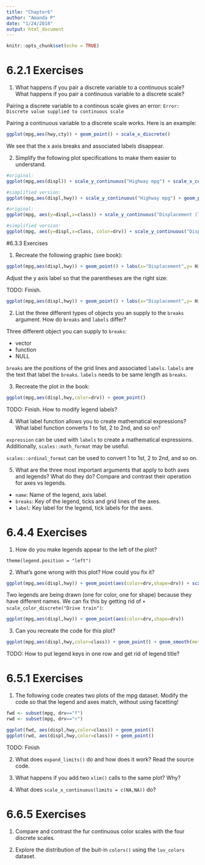 ```yaml
---
title: "Chapter6"
author: "Amanda P"
date: "1/24/2018"
output: html_document
---
```


```r
knitr::opts_chunk$set(echo = TRUE)
```
# 6.2.1 Exercises

1. What happens if you pair a discrete variable to a continuous scale? What happens if you pair a continuous variable to a discrete scale?

Pairing a discrete variable to a continous scale gives an error: `Error: Discrete value supplied to continuous scale`

Pairing a continuous variable to a discrete scale works. Here is an example:

```r
ggplot(mpg,aes(hwy,cty)) + geom_point() + scale_x_discrete()
```

We see that the x axis breaks and associated labels disappear. 

2. Simplify the following plot specifications to make them easier to understand.

```r
#original:
ggplot(mpg,aes(displ)) + scale_y_continuous("Highway mpg") + scale_x_continuous() + geom_point(aes(y=hwy))

#simplified version:
ggplot(mpg,aes(displ,hwy)) + scale_y_continuous("Highway mpg") + geom_point()
```

```r
#original:
ggplot(mpg, aes(y=displ,x=class)) + scale_y_continuous("Displacement (l)") + scale_x_discrete("Care type") + scale_x_discrete("Type of car") + scale_color_discrete() + geom_point(aes(color=drv)) + scale_color_discrete("Drive\ntrain")

#simplified version:
ggplot(mpg, aes(y=displ,x=class, color=drv)) + scale_y_continuous("Displacement (l)") + scale_x_discrete("Type of car") + geom_point() + scale_color_discrete("Drive\ntrain")
```


#6.3.3 Exercises

1. Recreate the following graphic (see book):


```r
ggplot(mpg,aes(displ,hwy)) + geom_point() + labs(x="Displacement",y= Highway~(frac(miles,gallon))) + scale_x_continuous(breaks = 2:7,labels=c("2L","3L","4L","5L","6L","7L"))
```

Adjust the y axis label so that the parentheses are the right size:

TODO: Finish.

```r
ggplot(mpg,aes(displ,hwy)) + geom_point() + labs(x="Displacement",y= Highway~(frac(miles,gallon))) + scale_x_continuous(breaks = 2:7,labels=c("2L","3L","4L","5L","6L","7L"))
```


2. List the three different types of objects you an supply to the `breaks` argument. How do `breaks` and `labels` differ?

Three different object you can supply to `breaks`:

* vector
* function
* NULL

`breaks` are the positions of the grid lines and associated `labels`. `labels` are the text that label the `breaks`. `labels` needs to be same length as `breaks`.

3. Recreate the plot in the book:

```r
ggplot(mpg,aes(displ,hwy,color=drv)) + geom_point()
```

TODO: Finish. How to modify legend labels?

4. What label function allows you to create mathematical expressions? What label function converts 1 to 1st, 2 to 2nd, and so on?

`expression` can be used with `labels` to create a mathematical expressions. Additionally, `scales::math_format` may be useful.

`scales::ordinal_format` can be used to convert 1 to 1st, 2 to 2nd, and so on. 

5. What are the three most important arguments that apply to both axes and legends? What do they do? Compare and contrast their operation for axes vs legends.

* `name`: Name of the legend,  axis label.
* `breaks`: Key of the legend, ticks and grid lines of the axes.
* `label`: Key label for the legend, tick labels for the axes.

# 6.4.4 Exercises

1. How do you make legends appear to the left of the plot?

`theme(legend.position = "left")`

2. What's gone wrong with this plot? How could you fix it?

```r
ggplot(mpg,aes(displ,hwy)) + geom_point(aes(color=drv,shape=drv)) + scale_color_discrete("Drive train")
```

Two legends are being drawn (one for color, one for shape) because they have different names. We can fix this by getting rid of `+ scale_color_discrete("Drive train")`:

```r
ggplot(mpg,aes(displ,hwy)) + geom_point(aes(color=drv,shape=drv)) 
```


3. Can you recreate the code for this plot?

```r
ggplot(mpg,aes(displ,hwy,color=class)) + geom_point() + geom_smooth(method="lm",se=FALSE) + theme(legend.position = "bottom",legend.title = NULL) 
```

TODO: How to put legend keys in one row and get rid of legend title?

# 6.5.1 Exercises

1. The following code creates two plots of the mpg dataset. Modify the code so that the legend and axes match, without using facetting!

```r
fwd <- subset(mpg, drv=="f")
rwd <- subset(mpg, drv=="r")

ggplot(fwd, aes(displ,hwy,color=class)) + geom_point()
ggplot(rwd, aes(displ,hwy,color=class)) + geom_point()
```

TODO: Finish

2. What does `expand_limits()` do and how does it work? Read the source code.

3. What happens if you add two `xlim()` calls to the same plot? Why?

4. What does `scale_x_continuous(limits = c(NA,NA))` do?


# 6.6.5 Exercises

1. Compare and contrast the fur continuous color scales with the four discrete scales.

2. Explore the distribution of the buit-in `colors()` using the `luv_colors` dataset.
